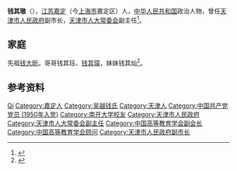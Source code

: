 '''钱其璈'''（{{bd|1933年|}}），[[江蘇省_(中華民國)|江苏]][[嘉定县|嘉定]]（今[[上海市|上海市]]嘉定区）人，[[中华人民共和国|中华人民共和国]]政治人物，曾任[[天津市人民政府|天津市人民政府]]副市长，[[天津市人大常委会|天津市人大常委会]]副主任<ref>{{Cite book|title=中华人民共和国职官志|author=何虎生, 李耀东, 向常福主编|publisher=中国社会出版社|year=2003|isbn=9787800883934|location=北京|pages=}}</ref>。

== 家庭 ==
先祖[[钱大昕|钱大昕]]。哥哥钱其珏、[[钱其琛|钱其琛]]，妹妹钱其灿<ref name=family>{{Cite web |url=http://paper.people.com.cn/hqrw/html/2009-01/01/content_214782.htm |title=留得家风在 不怕闯四方 |access-date=2016-02-06 |archive-url=https://web.archive.org/web/20161025124503/http://paper.people.com.cn/hqrw/html/2009-01/01/content_214782.htm |archive-date=2016-10-25 |dead-url=yes }}</ref>。

== 参考资料 ==
{{reflist}}

{{Navboxes 
| title  = 钱其璈在[[中国高等教育学会|中国高等教育学会]]的职务
| list1  =
{{中国高等教育学会第三届理事会}}
{{中国高等教育学会第四届理事会}}
{{中国高等教育学会第五届理事会}}
}}

{{中国人物小作品}}
{{Authority control}}
{{DEFAULTSORT:Qian钱}}

[[Category:钱姓|Qi]]
[[Category:嘉定人|Category:嘉定人]]
[[Category:吴越钱氏|Category:吴越钱氏]]
[[Category:天津人|Category:天津人]]
[[Category:中国共产党党员_(1950年入党)|Category:中国共产党党员 (1950年入党)]]
[[Category:南开大学校友|Category:南开大学校友]]
[[Category:天津市人民政府|Category:天津市人民政府]]
[[Category:天津市人大常委会副主任|Category:天津市人大常委会副主任]]
[[Category:中国高等教育学会副会长|Category:中国高等教育学会副会长]]
[[Category:中国高等教育学会顾问|Category:中国高等教育学会顾问]]
[[Category:天津市人民政府副市长|Category:天津市人民政府副市长]]